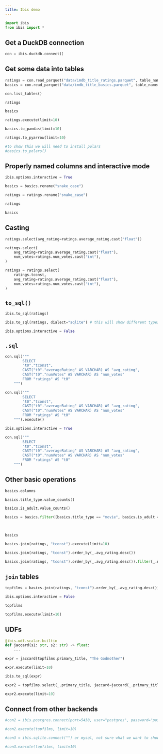 ```yaml
---
title: Ibis demo
---
```


```python
import ibis
from ibis import *
```

## Get a DuckDB connection

```python
con = ibis.duckdb.connect()
```

## Get some data into tables

```python
ratings = con.read_parquet("data/imdb_title_ratings.parquet", table_name="ratings")
basics = con.read_parquet("data/imdb_title_basics.parquet", table_name="basics")
```

```python
con.list_tables()
```

```python
ratings
```

```python
basics
```

```python
ratings.execute(limit=10)
```

```python
basics.to_pandas(limit=10)
```

```python
ratings.to_pyarrow(limit=10)
```

```python
#to show this we will need to install polars
#basics.to_polars()
```

## Properly named columns and interactive mode

```python
ibis.options.interactive = True
```

```python
basics = basics.rename("snake_case")
```

```python
ratings = ratings.rename("snake_case")
```

```python
ratings
```

```python
basics
```

## Casting

```python
ratings.select(avg_rating=ratings.average_rating.cast("float"))
```

```python
ratings.select(
    avg_rating=ratings.average_rating.cast("float"),
    num_votes=ratings.num_votes.cast("int"),
)
```

```python
ratings = ratings.select(
    ratings.tconst,
    avg_rating=ratings.average_rating.cast("float"),
    num_votes=ratings.num_votes.cast("int"),
)
```

## `to_sql()`

```python
ibis.to_sql(ratings)
```

```python
ibis.to_sql(ratings, dialect="sqlite") # this will show different types in casting when casting makes sense
```

```python
ibis.options.interactive = False
```

## `.sql`

```python
con.sql("""
        SELECT
        "t0"."tconst",
        CAST("t0"."averageRating" AS VARCHAR) AS "avg_rating",
        CAST("t0"."numVotes" AS VARCHAR) AS "num_votes"
        FROM "ratings" AS "t0"
    """)
```

```python
con.sql("""
        SELECT
        "t0"."tconst",
        CAST("t0"."averageRating" AS VARCHAR) AS "avg_rating",
        CAST("t0"."numVotes" AS VARCHAR) AS "num_votes"
        FROM "ratings" AS "t0"
    """).execute()
```

```python
ibis.options.interactive = True
```

```python
con.sql("""
        SELECT
        "t0"."tconst",
        CAST("t0"."averageRating" AS VARCHAR) AS "avg_rating",
        CAST("t0"."numVotes" AS VARCHAR) AS "num_votes"
        FROM "ratings" AS "t0"
    """)
```

## Other basic operations

```python
basics.columns
```

```python
basics.title_type.value_counts()
```

```python
basics.is_adult.value_counts()
```

```python
basics = basics.filter([basics.title_type == "movie", basics.is_adult == 0]).select("tconst",
                                                                                    "primary_title",
                                                                                    )
```

```python
basics
```

```python
basics.join(ratings, "tconst").execute(limit=10)
```

```python
basics.join(ratings, "tconst").order_by(_.avg_rating.desc())
```

```python
basics.join(ratings, "tconst").order_by(_.avg_rating.desc()).filter(_.num_votes > 1e6)
```

## `join` tables

```python
topfilms = basics.join(ratings, "tconst").order_by(_.avg_rating.desc()).filter(_.num_votes > 1e6)
```

```python
ibis.options.interactive = False
```

```python
topfilms
```

```python
topfilms.execute(limit=10)
```

## UDFs

```python
@ibis.udf.scalar.builtin
def jaccard(s1: str, s2: str) -> float:
    ...
```

```python
expr = jaccard(topfilms.primary_title, "The Godmother")
```

```python
expr.execute(limit=10)
```

```python
ibis.to_sql(expr)
```

```python
expr2 = topfilms.select(_.primary_title, jaccard=jaccard(_.primary_title, "The Gothfather")).order_by(_.jaccard.desc())
```

```python
expr2.execute(limit=10)
```

## Connect from other backends

```python
#con2 = ibis.postgres.connect(port=5438, user="postgres", password="postgres") #probably need to change port
```

```python
#con2.execute(topfilms, limit=10)
```

```python
#con3 = ibis.sqlite.connect("") or mysql, not sure what we want to show
```

```python
#con3.execute(topfilms, limit=10)
```
